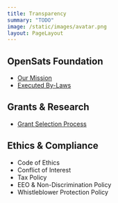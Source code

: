 ```yaml
---
title: Transparency
summary: "TODO"
image: /static/images/avatar.png
layout: PageLayout
---
```


## OpenSats Foundation

- [Our Mission](/mission)
- [Executed By-Laws](/docs/bylaws.pdf)

## Grants & Research

- [Grant Selection Process](https://github.com/OpenSats/website/blob/master/docs/grant-selection.md)

## Ethics & Compliance

- Code of Ethics
- Conflict of Interest
- Tax Policy
- EEO & Non-Discrimination Policy
- Whistleblower Protection Policy